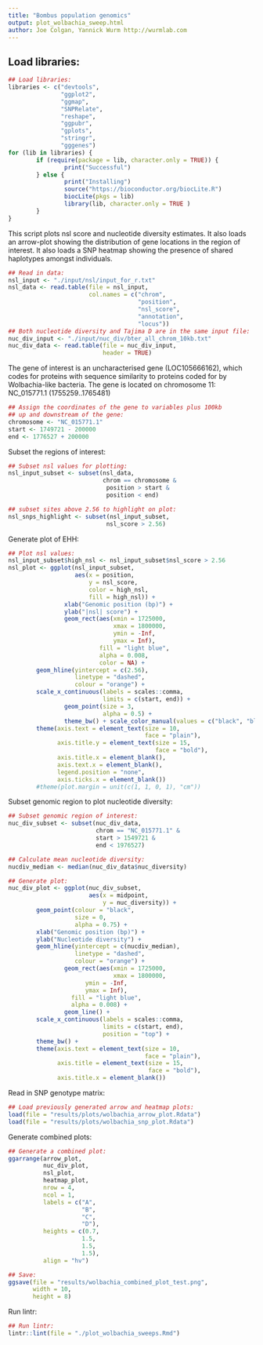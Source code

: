 ```yaml
---
title: "Bombus population genomics"
output: plot_wolbachia_sweep.html
author: Joe Colgan, Yannick Wurm http://wurmlab.com
---
```



## Load libraries:

```r
## Load libraries:
libraries <- c("devtools",
               "ggplot2",
               "ggmap",
               "SNPRelate",
               "reshape",
               "ggpubr",
               "gplots",
               "stringr",
               "gggenes")
for (lib in libraries) {
        if (require(package = lib, character.only = TRUE)) {
                print("Successful")
        } else {
                print("Installing")
                source("https://bioconductor.org/biocLite.R")
                biocLite(pkgs = lib)
                library(lib, character.only = TRUE )
        }
}
```

This script plots nsl score and nucleotide diversity estimates. It also loads an arrow-plot showing the 
distribution of gene locations in the region of interest. It also loads a SNP heatmap showing the presence of shared haplotypes amongst individuals.

```r
## Read in data:
nsl_input <- "./input/nsl/input_for_r.txt"
nsl_data <- read.table(file = nsl_input,
                       col.names = c("chrom",
                                     "position",
                                     "nsl_score",
                                     "annotation",
                                     "locus"))
## Both nucleotide diversity and Tajima D are in the same input file:
nuc_div_input <- "./input/nuc_div/bter_all_chrom_10kb.txt"
nuc_div_data <- read.table(file = nuc_div_input,
                           header = TRUE)
```

The gene of interest is an uncharacterised gene (LOC105666162), which codes for proteins with sequence similarity to proteins coded for by Wolbachia-like bacteria. The gene is located on chromosome 11:
NC_015771.1 (1755259..1765481)

```r
## Assign the coordinates of the gene to variables plus 100kb 
## up and downstream of the gene:
chromosome <- "NC_015771.1"
start <- 1749721 - 200000
end <- 1776527 + 200000
```

Subset the regions of interest:

```r
## Subset nsl values for plotting:
nsl_input_subset <- subset(nsl_data,
                           chrom == chromosome &
                            position > start &
                            position < end)

## subset sites above 2.56 to highlight on plot:
nsl_snps_highlight <- subset(nsl_input_subset,
                            nsl_score > 2.56)
```

Generate plot of EHH:

```r
## Plot nsl values:
nsl_input_subset$high_nsl <- nsl_input_subset$nsl_score > 2.56
nsl_plot <- ggplot(nsl_input_subset,
                   aes(x = position,
                       y = nsl_score,
                       color = high_nsl,
                       fill = high_nsl)) +
                xlab("Genomic position (bp)") +
                ylab("|nsl| score") +
                geom_rect(aes(xmin = 1725000,
                              xmax = 1800000,
                              ymin = -Inf,
                              ymax = Inf),
                          fill = "light blue",
                          alpha = 0.008,
                          color = NA) +
        geom_hline(yintercept = c(2.56),
                   linetype = "dashed",
                   colour = "orange") +
        scale_x_continuous(labels = scales::comma,
                           limits = c(start, end)) +
                geom_point(size = 3,
                           alpha = 0.5) +
                theme_bw() + scale_color_manual(values = c("black", "blue")) +
        theme(axis.text = element_text(size = 10,
                                       face = "plain"),
              axis.title.y = element_text(size = 15,
                                          face = "bold"),
              axis.title.x = element_blank(),
              axis.text.x = element_blank(),
              legend.position = "none",
              axis.ticks.x = element_blank()) 
        #theme(plot.margin = unit(c(1, 1, 0, 1), "cm"))

```

Subset genomic region to plot nucleotide diversity:

```r
## Subset genomic region of interest:
nuc_div_subset <- subset(nuc_div_data,
                         chrom == "NC_015771.1" &
                         start > 1549721 &
                         end < 1976527)

## Calculate mean nucleotide diversity:
nucdiv_median <- median(nuc_div_data$nuc_diversity)

## Generate plot:
nuc_div_plot <- ggplot(nuc_div_subset,
                       aes(x = midpoint,
                           y = nuc_diversity)) +
        geom_point(colour = "black",
                   size = 0,
                   alpha = 0.75) +
        xlab("Genomic position (bp)") +
        ylab("Nucleotide diversity") +
        geom_hline(yintercept = c(nucdiv_median),
                   linetype = "dashed",
                   colour = "orange") +
                geom_rect(aes(xmin = 1725000,
                              xmax = 1800000,
                      ymin = -Inf,
                      ymax = Inf),
                  fill = "light blue",
                  alpha = 0.008) +
                geom_line() +
        scale_x_continuous(labels = scales::comma,
                           limits = c(start, end),
                           position = "top") +
        theme_bw() +
        theme(axis.text = element_text(size = 10,
                                       face = "plain"),
              axis.title = element_text(size = 15,
                                        face = "bold"),
              axis.title.x = element_blank())
```

Read in SNP genotype matrix:

```r
## Load previously generated arrow and heatmap plots:
load(file = "results/plots/wolbachia_arrow_plot.Rdata")
load(file = "results/plots/wolbachia_snp_plot.Rdata")
```

Generate combined plots:

```r
## Generate a combined plot:
ggarrange(arrow_plot,
          nuc_div_plot,
          nsl_plot,
          heatmap_plot,
          nrow = 4,
          ncol = 1,
          labels = c("A",
                     "B",
                     "C",
                     "D"),
          heights = c(0.7,
                     1.5,
                     1.5,
                     1.5),
          align = "hv")

## Save:
ggsave(file = "results/wolbachia_combined_plot_test.png",
       width = 10,
       height = 8)
```

Run lintr:

```r
## Run lintr:
lintr::lint(file = "./plot_wolbachia_sweeps.Rmd")
```
